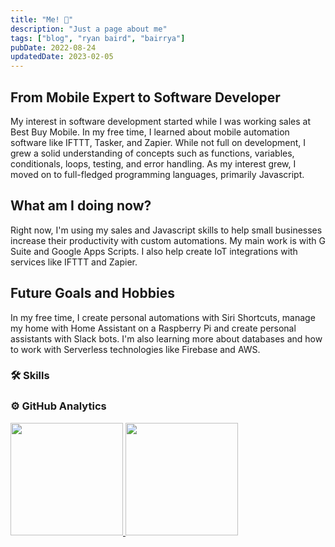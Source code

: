 ```yaml
---
title: "Me! 👋"
description: "Just a page about me"
tags: ["blog", "ryan baird", "bairrya"]
pubDate: 2022-08-24
updatedDate: 2023-02-05
---
```


## From Mobile Expert to Software Developer

My interest in software development started while I was working sales at Best Buy Mobile. In my free time, I learned about mobile automation software like IFTTT, Tasker, and Zapier. While not full on development, I grew a solid understanding of concepts such as functions, variables, conditionals, loops, testing, and error handling. As my interest grew, I moved on to full-fledged programming languages, primarily Javascript.

## What am I doing now?

Right now, I'm using my sales and Javascript skills to help small businesses increase their productivity with custom automations. My main work is with G Suite and Google Apps Scripts. I also help create IoT integrations with services like IFTTT and Zapier.

## Future Goals and Hobbies

In my free time, I create personal automations with Siri Shortcuts, manage my home with Home Assistant on a Raspberry Pi and create personal assistants with Slack bots. I'm also learning more about databases and how to work with Serverless technologies like Firebase and AWS.

### 🛠 Skills

### ⚙️ GitHub Analytics

<p class="">
    <a href="https://github.com/rjbaird">
        <img
            height="180em"
            src="https://github-readme-stats-eight-theta.vercel.app/api?username=rjbaird&show_icons=true&theme=dark&include_all_commits=true&count_private=true"
        />
        <img
            height="180em"
            src="https://github-readme-stats-eight-theta.vercel.app/api/top-langs/?username=rjbaird&layout=compact&exclude_lang=java+r&theme=dark"
        />
    </a>
</p>
